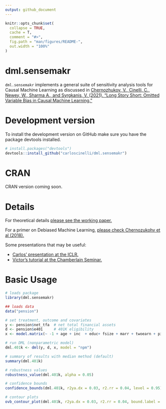 ```yaml
---
output: github_document
---
```


<!-- README.md is generated from README.Rmd. Please edit that file -->

```r
knitr::opts_chunk$set(
  collapse = TRUE,
  cache = T,
  comment = "#>",
  fig.path = "man/figures/README-",
  out.width = "100%"
)
```

# dml.sensemakr

<!-- badges: start -->
<!-- badges: end -->

`dml.sensemakr` implements a general suite of sensitivity analysis tools for Causal Machine Learning as discussed in [Chernozhukov, V., Cinelli, C., Newey, W., Sharma A., and Syrgkanis, V. (2021). "Long Story Short: Omitted Variable Bias in Causal Machine Learning."](https://www.nber.org/papers/w30302)


# Development version

To install the development version on GitHub make sure you have the package devtools installed.

```r
# install.packages("devtools") 
devtools::install_github("carloscinelli/dml.sensemakr")
```

# CRAN

CRAN version coming soon.


# Details

For theoretical details [please see the working paper.](https://www.nber.org/papers/w30302) 

For a primer on Debiased Machine Learning, 
[please check Chernozukohv et al (2018).](https://academic.oup.com/ectj/article/21/1/C1/5056401) 

Some presentations that may be useful:

- [Carlos' presentation at the ICLR.](http://interactivecausallearning.com/Carlos_Cinelli.html)
- [Victor's tutorial at the Chamberlain Seminar.](https://www.youtube.com/watch?v=PQtYqKfxH_I)

# Basic Usage

```r
# loads package
library(dml.sensemakr)

## loads data
data("pension")

# set treatment, outcome and covariates
y <- pension$net_tfa  # net total financial assets
d <- pension$e401     # 401K eligibility
x <- model.matrix(~ -1 + age + inc  + educ+ fsize + marr + twoearn + pira + hown, data = pension)

# run DML (nonparametric model)
dml.401k <- dml(y, d, x, model = "npm")

# summary of results with median method (default)
summary(dml.401k)

# robustness values
robustness_value(dml.401k, alpha = 0.05)

# confidence bounds
confidence_bounds(dml.401k, r2ya.dx = 0.03, r2.rr = 0.04, level = 0.95)

# contour plots
ovb_contour_plot(dml.401k, r2ya.dx = 0.03, r2.rr = 0.04, bound.label = "Max Match (3x years)")
```

<!-- ### Use DML to estimate the ATE -->

<!-- ```{r} -->

<!-- ``` -->

<!-- ### Explore results -->
<!-- ```{r} -->

<!-- ``` -->

<!-- ### Extract coefs, se, confidence intervals -->
<!-- ```{r} -->
<!-- # coef median method (default) -->
<!-- coef(dml.401k, combine.method = "median") -->

<!-- # se median method (default) -->
<!-- se(dml.401k, combine.method = "median") -->

<!-- # confint median method -->
<!-- confint(dml.401k, combine.method = "median") -->
<!-- ``` -->

<!-- ### Coefficients Plot -->

<!-- ```{r} -->
<!-- plot(dml.401k) -->
<!-- ``` -->

<!-- ### You can add groups after the model is fit -->

<!-- ```{r} -->
<!-- ## compute GATE by married -->
<!-- g2 <- ifelse(pension$marr, "married", "not.married") -->
<!-- dml.401k.g2 <- dml_gate(dml.fit = dml.401k, groups = g2) -->
<!-- summary(dml.401k.g2) -->

<!-- coef(dml.401k.g2) -->
<!-- confint(dml.401k.g2) -->
<!-- plot(dml.401k.g2) -->
<!-- ``` -->

<!-- ## Sensitivity Analysis -->

<!-- ### Robustness Values -->

<!-- ```{r} -->

<!-- ``` -->

<!-- ### Confidence Bounds -->

<!-- ```{r} -->

<!-- ``` -->

<!-- ### Contour Plots -->

<!-- ```{r, fig.width=12} -->

<!-- ``` -->


<!-- ### Further results -->

<!-- ```{r} -->
<!-- bounds.401k <- dml_bounds(dml.401k, r2ya.dx = 0.03, r2.rr = 0.04) -->
<!-- bounds.401k -->
<!-- ``` -->

<!-- ```{r} -->
<!-- coef(bounds.401k) -->
<!-- se(bounds.401k) -->
<!-- confint(bounds.401k) -->
<!-- ``` -->

